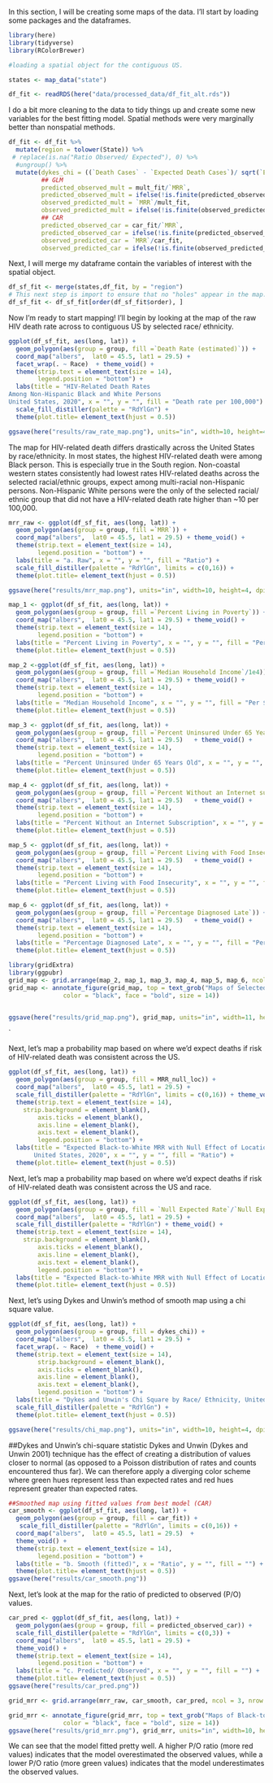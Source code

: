 In this section, I will be creating some maps of the data. I'll start by loading some packages and the dataframes.

```r
library(here)
library(tidyverse)
library(RColorBrewer)

#loading a spatial object for the contiguous US. 

states <- map_data("state")

df_fit <- readRDS(here("data/processed_data/df_fit_alt.rds"))
```

I do a bit more cleaning to the data to tidy things up and create some new variables for the best fitting model. Spatial methods were very marginally better than nonspatial methods.
```r
df_fit <- df_fit %>%
  mutate(region = tolower(State)) %>% 
 # replace(is.na("Ratio Observed/ Expected"), 0) %>% 
  #ungroup() %>% 
  mutate(dykes_chi = ((`Death Cases` - `Expected Death Cases`)/ sqrt(`Expected Death Cases`)),
         ## GLM
         predicted_observed_mult = mult_fit/`MRR`,
         predicted_observed_mult = ifelse(!is.finite(predicted_observed_mult), 0, predicted_observed_mult),
         observed_predicted_mult = `MRR`/mult_fit,
         observed_predicted_mult = ifelse(!is.finite(observed_predicted_mult), 0, observed_predicted_mult),
         ## CAR
         predicted_observed_car = car_fit/`MRR`,
         predicted_observed_car = ifelse(!is.finite(predicted_observed_car), 0, predicted_observed_car),
         observed_predicted_car = `MRR`/car_fit,
         observed_predicted_car = ifelse(!is.finite(observed_predicted_car), 0, observed_predicted_car))
```

Next, I will merge my dataframe contain the variables of interest with the spatial object. 
```r
df_sf_fit <- merge(states,df_fit, by = "region")
# This next step is import to ensure that no "holes" appear in the map.
df_sf_fit <- df_sf_fit[order(df_sf_fit$order), ]
```

Now I'm ready to start mapping! I'll begin by looking at the map of the raw HIV death rate across to contiguous US by selected race/ ethnicity.
```r
ggplot(df_sf_fit, aes(long, lat)) +
  geom_polygon(aes(group = group, fill =`Death Rate (estimated)`)) +
  coord_map("albers",  lat0 = 45.5, lat1 = 29.5) +
  facet_wrap(. ~ Race)  + theme_void() + 
  theme(strip.text = element_text(size = 14),
        legend.position = "bottom") +
  labs(title = "HIV-Related Death Rates
Among Non-Hispanic Black and White Persons
United States, 2020", x = "", y = "", fill = "Death rate per 100,000") +
  scale_fill_distiller(palette = "RdYlGn") +
  theme(plot.title= element_text(hjust = 0.5))

ggsave(here("results/raw_rate_map.png"), units="in", width=10, height=4, dpi=300)
```

The map for HIV-related death differs drastically across the United States by race/ethnicity. In most states, the highest HIV-related death were among Black person. This is especially true in the South region. Non-coastal western states consistently had lowest rates HIV-related deaths across the selected racial/ethnic groups, expect among multi-racial non-Hispanic persons. Non-Hispanic White persons were the only of the selected racial/ ethnic group that did not have a HIV-related death rate higher than ~10 per 100,000.

```r
mrr_raw <- ggplot(df_sf_fit, aes(long, lat)) +
  geom_polygon(aes(group = group, fill =`MRR`)) +
  coord_map("albers",  lat0 = 45.5, lat1 = 29.5) + theme_void() + 
  theme(strip.text = element_text(size = 14),
        legend.position = "bottom") +
  labs(title = "a. Raw", x = "", y = "", fill = "Ratio") +
  scale_fill_distiller(palette = "RdYlGn", limits = c(0,16)) +
  theme(plot.title= element_text(hjust = 0.5))

ggsave(here("results/mrr_map.png"), units="in", width=10, height=4, dpi=300)
```

```r
map_1 <- ggplot(df_sf_fit, aes(long, lat)) +
  geom_polygon(aes(group = group, fill =`Percent Living in Poverty`)) +
  coord_map("albers",  lat0 = 45.5, lat1 = 29.5) + theme_void() + 
  theme(strip.text = element_text(size = 14),
        legend.position = "bottom") +
  labs(title = "Percent Living in Poverty", x = "", y = "", fill = "Percent")  +
  theme(plot.title= element_text(hjust = 0.5)) 
```

```r
map_2 <-ggplot(df_sf_fit, aes(long, lat)) +
  geom_polygon(aes(group = group, fill =`Median Household Income`/1e4)) +
  coord_map("albers",  lat0 = 45.5, lat1 = 29.5) + theme_void() + 
  theme(strip.text = element_text(size = 14),
        legend.position = "bottom") +
  labs(title = "Median Household Income", x = "", y = "", fill = "Per $10,000")  +
  theme(plot.title= element_text(hjust = 0.5))
```

```r
map_3 <- ggplot(df_sf_fit, aes(long, lat)) +
  geom_polygon(aes(group = group, fill =`Percent Uninsured Under 65 Years Old`)) +
  coord_map("albers",  lat0 = 45.5, lat1 = 29.5)   + theme_void() + 
  theme(strip.text = element_text(size = 14),
        legend.position = "bottom") +
  labs(title = "Percent Uninsured Under 65 Years Old", x = "", y = "", fill = "Percent") +
  theme(plot.title= element_text(hjust = 0.5)) 
```


```r
map_4 <- ggplot(df_sf_fit, aes(long, lat)) +
  geom_polygon(aes(group = group, fill =`Percent Without an Internet subscription`)) +
  coord_map("albers",  lat0 = 45.5, lat1 = 29.5)   + theme_void() + 
  theme(strip.text = element_text(size = 14),
        legend.position = "bottom") +
  labs(title = "Percent Without an Internet Subscription", x = "", y = "", fill = "Percent") +
  theme(plot.title= element_text(hjust = 0.5)) 
```

```r
map_5 <- ggplot(df_sf_fit, aes(long, lat)) +
  geom_polygon(aes(group = group, fill =`Percent Living with Food Insecurity`)) +
  coord_map("albers",  lat0 = 45.5, lat1 = 29.5)   + theme_void() + 
  theme(strip.text = element_text(size = 14),
        legend.position = "bottom") +
  labs(title = "Percent Living with Food Insecurity", x = "", y = "", fill = "Percent") +
  theme(plot.title= element_text(hjust = 0.5)) 
```

```r
map_6 <- ggplot(df_sf_fit, aes(long, lat)) +
  geom_polygon(aes(group = group, fill =`Percentage Diagnosed Late`)) +
  coord_map("albers",  lat0 = 45.5, lat1 = 29.5)   + theme_void() + 
  theme(strip.text = element_text(size = 14),
        legend.position = "bottom") +
  labs(title = "Percentage Diagnosed Late", x = "", y = "", fill = "Percent") +
  theme(plot.title= element_text(hjust = 0.5)) 
```

```r
library(gridExtra)
library(ggpubr)
grid_map <- grid.arrange(map_2, map_1, map_3, map_4, map_5, map_6, ncol = 2, nrow = 3)
grid_map <- annotate_figure(grid_map, top = text_grob("Maps of Selected Predictors, United States, 2020", 
               color = "black", face = "bold", size = 14))


ggsave(here("results/grid_map.png"), grid_map, units="in", width=11, height=10, dpi=300)
```
`

Next, let's map a probability map based on where we'd expect deaths if risk of HIV-related death was consistent across the US.
```r
ggplot(df_sf_fit, aes(long, lat)) +
  geom_polygon(aes(group = group, fill = MRR_null_loc)) +
  coord_map("albers",  lat0 = 45.5, lat1 = 29.5) +
  scale_fill_distiller(palette = "RdYlGn", limits = c(0,16)) + theme_void() + 
  theme(strip.text = element_text(size = 14),
    strip.background = element_blank(),
        axis.ticks = element_blank(),
        axis.line = element_blank(),
        axis.text = element_blank(),
        legend.position = "bottom") +
  labs(title = "Expected Black-to-White MRR with Null Effect of Location, 
       United States, 2020", x = "", y = "", fill = "Ratio") +
  theme(plot.title= element_text(hjust = 0.5))
```
Next, let's map a probability map based on where we'd expect deaths if risk of HIV-related death was consistent across the US and race.
```r
ggplot(df_sf_fit, aes(long, lat)) +
  geom_polygon(aes(group = group, fill = `Null Expected Rate`/`Null Expected Rate`)) +
  coord_map("albers",  lat0 = 45.5, lat1 = 29.5) +
  scale_fill_distiller(palette = "RdYlGn") + theme_void() + 
  theme(strip.text = element_text(size = 14),
    strip.background = element_blank(),
        axis.ticks = element_blank(),
        axis.line = element_blank(),
        axis.text = element_blank(),
        legend.position = "bottom") +
  labs(title = "Expected Black-to-White MRR with Null Effect of Location and Race, United States, 2020", x = "", y = "", fill = "Ratio") +
  theme(plot.title= element_text(hjust = 0.5))
```

Next, let's using Dykes and Unwin's method of smooth map using a chi square value. 
```r
ggplot(df_sf_fit, aes(long, lat)) +
  geom_polygon(aes(group = group, fill = dykes_chi)) +
  coord_map("albers",  lat0 = 45.5, lat1 = 29.5) +
  facet_wrap(. ~ Race)  + theme_void() + 
  theme(strip.text = element_text(size = 14),
        strip.background = element_blank(),
        axis.ticks = element_blank(),
        axis.line = element_blank(),
        axis.text = element_blank(),
        legend.position = "bottom") +
  labs(title = "Dykes and Unwin's Chi Square by Race/ Ethnicity, United States, 2020", x = "", y = "", fill = "Chi Square") +
  scale_fill_distiller(palette = "RdYlGn") +
  theme(plot.title= element_text(hjust = 0.5))

ggsave(here("results/chi_map.png"), units="in", width=10, height=4, dpi=300)
```
##Dykes and Unwin’s chi-square statistic
Dykes and Unwin (Dykes and Unwin 2001) technique  has the effect of creating a distribution of values closer to normal (as opposed to a Poisson distribution of rates and counts encountered thus far). We can therefore apply a diverging color scheme where green hues represent less than expected rates and red hues represent greater than expected rates.

```r
##Smoothed map using fitted values from best model (CAR)
car_smooth <- ggplot(df_sf_fit, aes(long, lat)) +
  geom_polygon(aes(group = group, fill = car_fit)) +
   scale_fill_distiller(palette = "RdYlGn", limits = c(0,16)) +
  coord_map("albers",  lat0 = 45.5, lat1 = 29.5)  + 
  theme_void() + 
  theme(strip.text = element_text(size = 14),
        legend.position = "bottom") +
  labs(title = "b. Smooth (fitted)", x = "Ratio", y = "", fill = "") +
  theme(plot.title= element_text(hjust = 0.5))
ggsave(here("results/car_smooth.png"))
``` 

Next, let's look at the map for the ratio of predicted to observed (P/O) values. 
```r
car_pred <- ggplot(df_sf_fit, aes(long, lat)) +
  geom_polygon(aes(group = group, fill = predicted_observed_car)) +
  scale_fill_distiller(palette = "RdYlGn", limits = c(0,3)) +
  coord_map("albers",  lat0 = 45.5, lat1 = 29.5) + 
  theme_void() + 
  theme(strip.text = element_text(size = 14),
        legend.position = "bottom") +
  labs(title = "c. Predicted/ Observed", x = "", y = "", fill = "") +
  theme(plot.title= element_text(hjust = 0.5))
ggsave(here("results/car_pred.png"))
``` 

```r
grid_mrr <- grid.arrange(mrr_raw, car_smooth, car_pred, ncol = 3, nrow = 1)

grid_mrr <- annotate_figure(grid_mrr, top = text_grob("Maps of Black-to-White HIV-Related Mortality Rate Ratio, United States, 2020", 
               color = "black", face = "bold", size = 14))
ggsave(here("results/grid_mrr.png"), grid_mrr, units="in", width=10, height=4, dpi=300)
```
We can see that the model fitted pretty well. A higher P/O ratio (more red values) indicates that the model overestimated the observed values, while a lower P/O ratio (more green values) indicates that the model underestimates the observed values.

